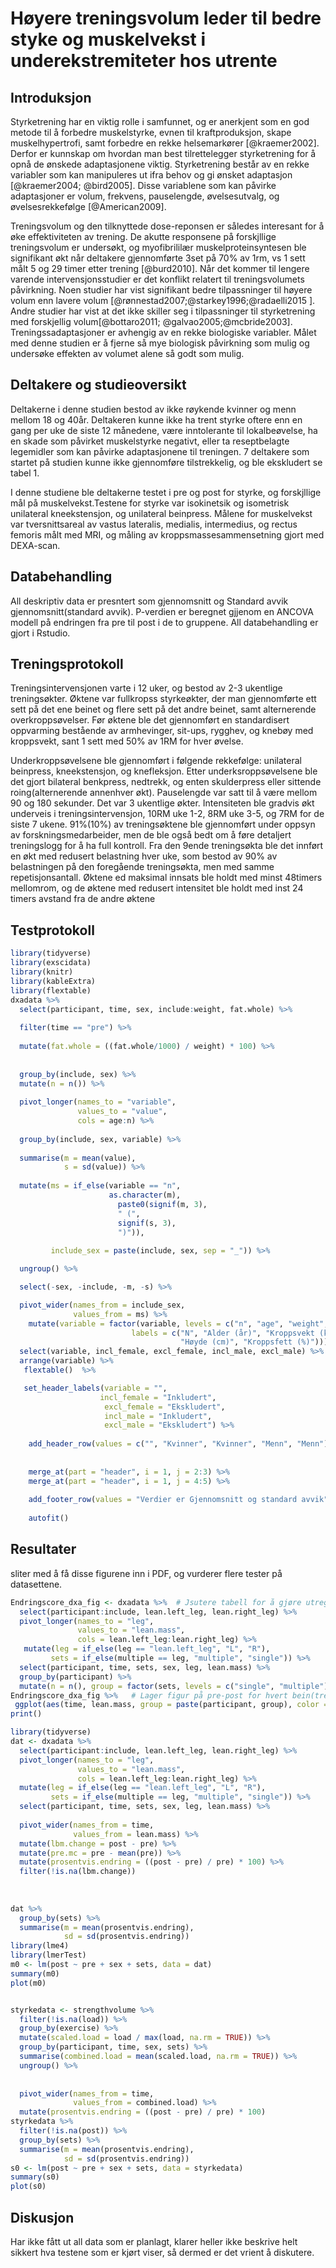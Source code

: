 
# Høyere treningsvolum leder til bedre styke og muskelvekst i underekstremiteter hos utrente

## Introduksjon

Styrketrening har en viktig rolle i samfunnet, og er anerkjent som en god metode til å forbedre muskelstyrke, evnen til kraftproduksjon, skape muskelhypertrofi, samt forbedre en rekke helsemarkører [@kraemer2002]. Derfor er kunnskap om hvordan man best tilrettelegger styrketrening for å opnå de ønskede adaptasjonene viktig. Styrketrening består av en rekke variabler som kan manipuleres ut ifra behov og gi ønsket adaptasjon [@kraemer2004; @bird2005]. Disse variablene som kan påvirke adaptasjoner er volum, frekvens, pauselengde, øvelsesutvalg, og øvelsesrekkefølge [@American2009].

Treningsvolum og den tilknyttede dose-reponsen er således interesant for å øke effektiviteten av trening. De akutte responsene på forskjllige treningsvolum er undersøkt, og myofibrililær muskelproteinsyntesen ble signifikant økt når deltakere gjennomførte 3set på 70% av 1rm, vs 1 sett målt 5 og 29 timer etter trening [@burd2010]. Når det kommer til lengere varende intervensjonsstudier er det konflikt relatert til treningsvolumets påvirkning. Noen studier har vist signifikant bedre tilpassninger til høyere volum enn lavere volum [@rønnestad2007;@starkey1996;@radaelli2015 ]. Andre studier har vist at det ikke skiller seg i tilpassninger til styrketrening med forskjellig volum[@bottaro2011; @galvao2005;@mcbride2003]. Treningssadaptasjoner er avhengig av en rekke biologiske variabler. Målet med denne studien er å fjerne så mye biologisk påvirkning som mulig og undersøke effekten av volumet alene så godt som mulig.

## Deltakere og studieoversikt

Deltakerne i denne studien bestod av ikke røykende kvinner og menn mellom 18 og 40år. Deltakeren kunne ikke ha trent styrke oftere enn en gang per uke de siste 12 månedene, være inntolerante til lokalbeøvelse, ha en skade som påvirket muskelstyrke negativt, eller ta reseptbelagte legemidler som kan påvirke adaptasjonene til treningen. 7 deltakere som startet på studien kunne ikke gjennomføre tilstrekkelig, og ble ekskludert se tabel 1.

I denne studiene ble deltakerne testet i pre og post for styrke, og forskjllige mål på muskelvekst.Testene for styrke var isokinetsik og isometrisk unilateral kneekstensjon, og unilateral beinpress. Målene for muskelvekst var tversnittsareal av vastus lateralis, medialis, intermedius, og rectus femoris målt med MRI, og måling av kroppsmassesammensetning gjort med DEXA-scan.

## Databehandling

All deskriptiv data er presntert som gjennomsnitt og Standard avvik gjennomsnitt(standard avvik). P-verdien er beregnet gjjenom en ANCOVA modell på endringen fra pre til post i de to gruppene. All databehandling er gjort i Rstudio.

## Treningsprotokoll

Treningsintervensjonen varte i 12 uker, og bestod av 2-3 ukentlige treningsøkter. Øktene var fullkropss styrkeøkter, der man gjennomførte ett sett på det ene beinet og flere sett på det andre beinet, samt alternerende overkroppsøvelser. Før øktene ble det gjennomført en standardisert oppvarming bestående av armhevinger, sit-ups, rygghev, og knebøy med kroppsvekt, sant 1 sett med 50% av 1RM for hver øvelse.

Underkroppsøvelsene ble gjennomført i følgende rekkefølge: unilateral beinpress, kneekstensjon, og knefleksjon. Etter underksroppsøvelsene ble det gjort bilateral benkpress, nedtrekk, og enten skulderpress eller sittende roing(alternerende annenhver økt). Pauselengde var satt til å være mellom 90 og 180 sekunder. Det var 3 ukentlige økter. Intensiteten ble gradvis økt underveis i treningsintervensjon, 10RM uke 1-2, 8RM uke 3-5, og 7RM for de siste 7 ukene. 91%(10%) av treningsøktene ble gjennomført under oppsyn av forskningsmedarbeider, men de ble også bedt om å føre detaljert treningslogg for å ha full kontroll. Fra den 9ende treningsøkta ble det innført en økt med redusert belastning hver uke, som bestod av 90% av belastningen på den foregående treningsøkta, men med samme repetisjonsantall. Øktene ed maksimal innsats ble holdt med minst 48timers mellomrom, og de øktene med redusert intensitet ble holdt med inst 24 timers avstand fra de andre øktene

## Testprotokoll

```r
library(tidyverse)
library(exscidata)
library(knitr)
library(kableExtra)
library(flextable)
dxadata %>% 
  select(participant, time, sex, include:weight, fat.whole) %>% 
 
  filter(time == "pre") %>%
  
  mutate(fat.whole = ((fat.whole/1000) / weight) * 100) %>%
  
 
  group_by(include, sex) %>%
  mutate(n = n()) %>%
 
  pivot_longer(names_to = "variable", 
               values_to = "value", 
               cols = age:n) %>%
  
  group_by(include, sex, variable) %>%
  
  summarise(m = mean(value), 
            s = sd(value)) %>%
  
  mutate(ms = if_else(variable == "n", 
                      as.character(m), 
                        paste0(signif(m, 3),
                        " (",
                        signif(s, 3), 
                        ")")), 
         
         include_sex = paste(include, sex, sep = "_")) %>%

  ungroup() %>%

  select(-sex, -include, -m, -s) %>%

  pivot_wider(names_from = include_sex, 
              values_from = ms) %>%
    mutate(variable = factor(variable, levels = c("n", "age", "weight", "height", "fat.whole"), 
                           labels = c("N", "Alder (år)", "Kroppsvekt (kg)", 
                                      "Høyde (cm)", "Kroppsfett (%)"))) %>%
  select(variable, incl_female, excl_female, incl_male, excl_male) %>%
  arrange(variable) %>%
   flextable()  %>%

   set_header_labels(variable = "",
                    incl_female = "Inkludert", 
                     excl_female = "Ekskludert",
                     incl_male = "Inkludert", 
                     excl_male = "Ekskludert") %>%
    
    add_header_row(values = c("", "Kvinner", "Kvinner", "Menn", "Menn")) %>%
    
    
    merge_at(part = "header", i = 1, j = 2:3) %>%
    merge_at(part = "header", i = 1, j = 4:5) %>%
  
    add_footer_row(values = "Verdier er Gjennomsnitt og standard avvik", colwidths = 5) %>%
  
    autofit()
```

## Resultater

sliter med å få disse figurene inn i PDF, og vurderer flere tester på datasettene.

```r
Endringscore_dxa_fig <- dxadata %>%  # Jsutere tabell for å gjøre utregning på variabler.
  select(participant:include, lean.left_leg, lean.right_leg) %>%
  pivot_longer(names_to = "leg", 
               values_to = "lean.mass", 
               cols = lean.left_leg:lean.right_leg) %>%
   mutate(leg = if_else(leg == "lean.left_leg", "L", "R"), 
         sets = if_else(multiple == leg, "multiple", "single")) %>%
  select(participant, time, sets, sex, leg, lean.mass) %>%
  group_by(participant) %>%
  mutate(n = n(), group = factor(sets, levels = c("single", "multiple")), time = factor(time, levels = c("pre", "post")))
Endringscore_dxa_fig %>%   # Lager figur på pre-post for hvert bein(treningsprotokoll)
 ggplot(aes(time, lean.mass, group = paste(participant, group), color = group)) + geom_line() + theme_minimal()%>%
print()
```

```r
library(tidyverse)
dat <- dxadata %>%
  select(participant:include, lean.left_leg, lean.right_leg) %>%
  pivot_longer(names_to = "leg", 
               values_to = "lean.mass", 
               cols = lean.left_leg:lean.right_leg) %>%
  mutate(leg = if_else(leg == "lean.left_leg", "L", "R"), 
         sets = if_else(multiple == leg, "multiple", "single")) %>%
  select(participant, time, sets, sex, leg, lean.mass) %>%
  
  pivot_wider(names_from = time,
              values_from = lean.mass) %>%
  mutate(lbm.change = post - pre) %>%
  mutate(pre.mc = pre - mean(pre)) %>% 
  mutate(prosentvis.endring = ((post - pre) / pre) * 100) %>%
  filter(!is.na(lbm.change)) 
  
  
  
dat %>%   
  group_by(sets) %>%
  summarise(m = mean(prosentvis.endring),
            sd = sd(prosentvis.endring)) 
library(lme4)
library(lmerTest)
m0 <- lm(post ~ pre + sex + sets, data = dat)
summary(m0)
plot(m0)



```

```r

styrkedata <- strengthvolume %>%
  filter(!is.na(load)) %>%
  group_by(exercise) %>%
  mutate(scaled.load = load / max(load, na.rm = TRUE)) %>%
  group_by(participant, time, sex, sets) %>%
  summarise(combined.load = mean(scaled.load, na.rm = TRUE)) %>%
  ungroup() %>%
  
  
  pivot_wider(names_from = time,
              values_from = combined.load) %>%
  mutate(prosentvis.endring = ((post - pre) / pre) * 100) 
styrkedata %>%    
  filter(!is.na(post)) %>%
  group_by(sets) %>%
  summarise(m = mean(prosentvis.endring),
            sd = sd(prosentvis.endring)) 
s0 <- lm(post ~ pre + sex + sets, data = styrkedata)
summary(s0)
plot(s0)
```

## Diskusjon

Har ikke fått ut all data som er planlagt, klarer heller ikke beskrive helt sikkert hva testene som er kjørt viser, så dermed er det vrient å diskutere.
